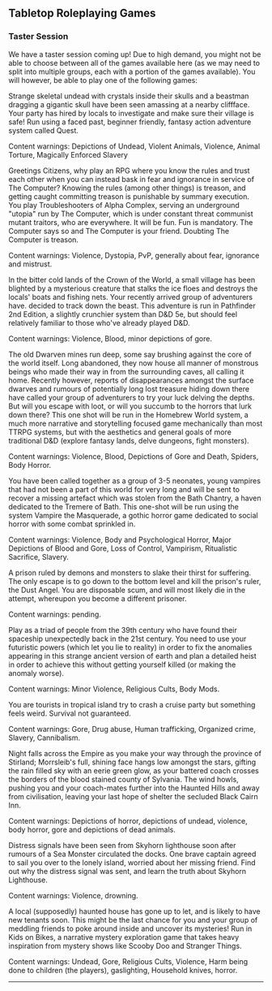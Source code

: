 
## Tabletop Roleplaying Games

### Taster Session

We have a taster session coming up! Due to high demand, you might not be able to
choose between all of the games available here (as we may need to split into
multiple groups, each with a portion of the games available). You will however,
be able to play one of the following games:

<Taster name="The Full-Dark Stone" gm="Lucy" pronouns="She/Her" system="Quest" low={4} high={6}>

Strange skeletal undead with crystals inside their skulls and a beastman
dragging a gigantic skull have been seen amassing at a nearby cliffface. Your
party has hired by locals to investigate and make sure their village is safe!
Run using a faced past, beginner friendly, fantasy action adventure system
called Quest.

Content warnings: Depictions of Undead, Violent Animals, Violence, Animal Torture, Magically Enforced Slavery

</Taster>

<Taster name="Paranoia" gm="Jade" pronouns="They/She" system="Paranoia" low={3} high={6}>

Greetings Citizens, why play an RPG where you know the rules and trust each
other when you can instead bask in fear and ignorance in service of The
Computer? Knowing the rules (among other things) is treason, and getting caught
committing treason is punishable by summary execution. You play Troubleshooters
of Alpha Complex, serving an underground "utopia" run by The Computer, which is
under constant threat communist mutant traitors, who are everywhere. It will be
fun. Fun is mandatory. The Computer says so and The Computer is your friend.
Doubting The Computer is treason.

Content warnings: Violence, Dystopia, PvP, generally about fear, ignorance and mistrust.

</Taster>

<Taster name="The Whitefang Wyrm" gm="Allie" pronouns="They/Them" system="Pathfinder 2" low={4} high={6}>

In the bitter cold lands of the Crown of the World, a small village has been
blighted by a mysterious creature that stalks the ice floes and destroys the
locals' boats and fishing nets. Your recently arrived group of adventurers have.
decided to track down the beast. This adventure is run in Pathfinder 2nd
Edition, a slightly crunchier system than D&D 5e, but should feel relatively
familiar to those who've already played D&D.

Content warnings: Violence, Blood, minor depictions of gore.

</Taster>

<Taster name="The Deep Mines" gm="Luke" pronouns="He/Him" system="Homebrew World" low={4} high={6}>

The old Dwarven mines run deep, some say brushing against the core of the world
itself. Long abandoned, they now house all manner of monstrous beings who made
their way in from the surrounding caves, all calling it home. Recently however,
reports of disappearances amongst the surface dwarves and rumours of potentially
long lost treasure hiding down there have called your group of adventurers to
try your luck delving the depths. But will you escape with loot, or will you
succumb to the horrors that lurk down there? This one shot will be run in the
Homebrew World system, a much more narrative and storytelling focused game
mechanically than most TTRPG systems, but with the aesthetics and general goals
of more traditional D&D (explore fantasy lands, delve dungeons, fight monsters).

Content warnings: Violence, Blood, Depictions of Gore and Death, Spiders, Body
Horror.

</Taster>

<Taster name="Bath By Night" gm="Selina" pronouns="She/Her" system="Vampire the Masquerade 5th" low={3} high={5}>

You have been called together as a group of 3-5 neonates, young vampires that
had not been a part of this world for very long and will be sent to recover a
missing artefact which was stolen from the Bath Chantry, a haven dedicated to
the Tremere of Bath. This one-shot will be run using the system Vampire the
Masquerade, a gothic horror game dedicated to social horror with some combat
sprinkled in.

Content warnings: Violence, Body and Psychological Horror, Major Depictions of
Blood and Gore, Loss of Control, Vampirism, Ritualistic Sacrifice, Slavery.

</Taster>

<Taster name="The Vaults of Torment" gm="Alex" pronouns="He/Him" system="MÖRK BORG" low={1} high={8}>

A prison ruled by demons and monsters to slake their thirst for suffering. The
only escape is to go down to the bottom level and kill the prison's ruler, the
Dust Angel. You are disposable scum, and will most likely die in the attempt,
whereupon you become a different prisoner.

Content warnings: pending.

</Taster>

<Taster name="Selling Degrees for the Devil" gm="Mari" pronouns="She/Her" system="Stealing Stories for the Devil" low={3} high={3}>

Play as a triad of people from the 39th century who have found their
spaceship unexpectedly back in the 21st century. You need to use your futuristic
powers (which let you lie to reality) in order to fix the anomalies appearing
in this strange ancient version of earth and plan a detailed heist in order to
achieve this without getting yourself killed (or making the anomaly worse).

Content warnings: Minor Violence, Religious Cults, Body Mods.

</Taster>

<Taster name="Summer Feast" gm="Rick" pronouns="He/Him" system="Shiver" low={3} high={6}>

You are tourists in tropical island try to crash a cruise party but something
feels weird. Survival not guaranteed.

Content warnings: Gore, Drug abuse, Human trafficking, Organized crime, Slavery,
Cannibalism.

</Taster>

<Taster name="The Haunted Hills" gm="Nick" pronouns="He/Him" system="Warhammer Fantasy Roleplaying 4th Edition" low={4} high={7}>

Night falls across the Empire as you make your way through the province of
Stirland; Morrsleib's full, shining face hangs low amongst the stars, gifting
the rain filled sky with an eerie green glow, as your battered coach crosses the
borders of the blood stained county of Sylvania. The wind howls, pushing you and
your coach-mates further into the Haunted Hills and away from civilisation,
leaving your last hope of shelter the secluded Black Cairn Inn.

Content warnings: Depictions of horror, depictions of undead, violence, body
horror, gore and depictions of dead animals.

</Taster>

<Taster name="The Secrets of Skyhorn Lighthouse" gm="Gabe" pronouns="They/Them" system="Dungeons & Dragons 5th Edition" low={2} high={6}>

Distress signals have been seen from Skyhorn lighthouse soon after rumours of a
Sea Monster circulated the docks. One brave captain agreed to sail you over to
the lonely island, worried about her missing friend. Find out why the distress
signal was sent, and learn the truth about Skyhorn Lighthouse.

Content warnings: Violence, drowning.

</Taster>

<Taster name="The Haunting" gm="Hels" pronouns="Any Pronouns" system="Kids on Bikes" low={2} high={5}>

A local (supposedly) haunted house has gone up to let, and is likely to have new
tenants soon. This might be the last chance for you and your group of meddling
friends to poke around inside and uncover its mysteries! Run in Kids on Bikes, a
narrative mystery exploration game that takes heavy inspiration from mystery
shows like Scooby Doo and Stranger Things.

Content warnings: Undead, Gore, Religious Cults, Violence, Harm being done to
children (the players), gaslighting, Household knives, horror.

</Taster>

<hr />
